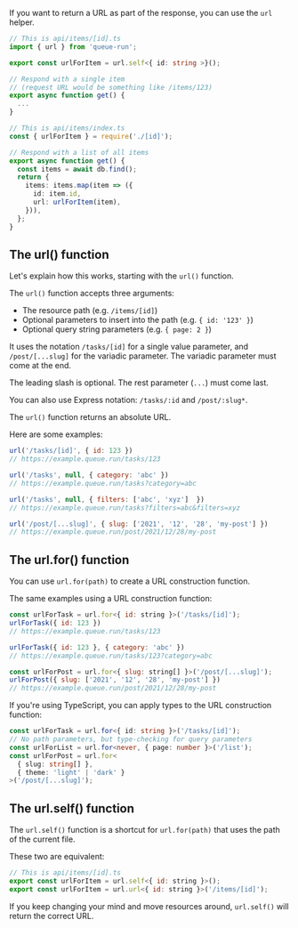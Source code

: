 
If you want to return a URL as part of the response, you can use the `url` helper.

```ts
// This is api/items/[id].ts
import { url } from 'queue-run';

export const urlForItem = url.self<{ id: string >}();

// Respond with a single item
// (request URL would be something like /items/123)
export async function get() {
  ...
}
```

```ts
// This is api/items/index.ts
const { urlForItem } = require('./[id]');

// Respond with a list of all items
export async function get() {
  const items = await db.find();
  return {
    items: items.map(item => ({
      id: item.id,
      url: urlForItem(item),
    })),
  };
}
```

## The url() function

Let's explain how this works, starting with the `url()` function.

The `url()` function accepts three arguments:

- The resource path (e.g. `/items/[id]`)
- Optional parameters to insert into the path (e.g. `{ id: '123' }`)
- Optional query string parameters (e.g. `{ page: 2 }`)

It uses the notation `/tasks/[id]` for a single value parameter, and `/post/[...slug]` for the variadic parameter. The variadic parameter must come at the end.

The leading slash is optional. The
rest parameter (`...`) must come last.

You can also use Express notation: `/tasks/:id` and `/post/:slug*`.

The `url()` function returns an absolute URL.

Here are some examples:

```js
url('/tasks/[id]', { id: 123 })
// https://example.queue.run/tasks/123

url('/tasks', null, { category: 'abc' })
// https://example.queue.run/tasks?category=abc

url('/tasks', null, { filters: ['abc', 'xyz']  })
// https://example.queue.run/tasks?filters=abc&filters=xyz

url('/post/[...slug]', { slug: ['2021', '12', '28', 'my-post'] })
// https://example.queue.run/post/2021/12/28/my-post
```

## The url.for() function

You can use `url.for(path)` to create a URL construction function.

The same examples using a URL construction function:

```js
const urlForTask = url.for<{ id: string }>('/tasks/[id]');
urlForTask({ id: 123 })
// https://example.queue.run/tasks/123

urlForTask({ id: 123 }, { category: 'abc' })
// https://example.queue.run/tasks/123?category=abc

const urlForPost = url.for<{ slug: string[] }>('/post/[...slug]');
urlForPost({ slug: ['2021', '12', '28', 'my-post'] })
// https://example.queue.run/post/2021/12/28/my-post
```

If you're using TypeScript, you can apply types to the URL construction function:

```ts
const urlForTask = url.for<{ id: string }>('/tasks/[id]');
// No path parameters, but type-checking for query parameters
const urlForList = url.for<never, { page: number }>('/list');
const urlForPost = url.for<
  { slug: string[] },
  { theme: 'light' | 'dark' }
>('/post/[...slug]');
```

## The url.self() function

The `url.self()` function is a shortcut for `url.for(path)` that uses the path of the current file.

These two are equivalent:

```js
// This is api/items/[id].ts
export const urlForItem = url.self<{ id: string }>();
export const urlForItem = url.url<{ id: string }>('/items/[id]');
```

If you keep changing your mind and move resources around, `url.self()` will return the correct URL.